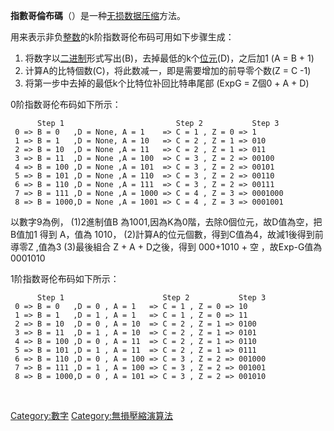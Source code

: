 {{noteTA|G1=IT}}
'''指數哥倫布碼'''（{{lang|en|Exponential-Golomb coding}}）是一种[[无损数据压缩|无损数据压缩]]方法。

用来表示非负[[整数|整数]]的k阶指数哥伦布码可用如下步骤生成：

#将数字以[[二进制|二进制]]形式写出(B)，去掉最低的k个[[位元|位元]](D)，之后加1 (A = B + 1)
#计算A的比特個数(C)，将此数减一，即是需要增加的前导零个数(Z = C -1)
#将第一步中去掉的最低k个比特位补回比特串尾部 (ExpG = Z個0 + A + D)

0阶指数哥伦布码如下所示：
       Step 1                         Step 2           Step 3 
  0 => B = 0   ,D = None, A = 1    => C = 1 , Z = 0 => 1
  1 => B = 1   ,D = None, A = 10   => C = 2 , Z = 1 => 010
  2 => B = 10  ,D = None ,A = 11   => C = 2 , Z = 1 => 011
  3 => B = 11  ,D = None ,A = 100  => C = 3 , Z = 2 => 00100
  4 => B = 100 ,D = None ,A = 101  => C = 3 , Z = 2 => 00101
  5 => B = 101 ,D = None ,A = 110  => C = 3 , Z = 2 => 00110
  6 => B = 110 ,D = None ,A = 111  => C = 3 , Z = 2 => 00111
  7 => B = 111 ,D = None ,A = 1000 => C = 4 , Z = 3 => 0001000
  8 => B = 1000,D = None ,A = 1001 => C = 4 , Z = 3 => 0001001
 
以數字9為例，
(1)2進制值B 為1001,因為K為0階，去除0個位元，故D值為空，把B值加1 得到 A，值為 1010，
(2)計算A的位元個數，得到C值為4，故減1後得到前導零Z ,值為3
(3)最後組合 Z + A + D之後，得到 000+1010 + 空 ，故Exp-G值為 0001010


1阶指数哥伦布码如下所示：
       Step 1                      Step 2           Step 3
  0 => B = 0   ,D = 0 , A = 1   => C = 1 , Z = 0 => 10
  1 => B = 1   ,D = 1 , A = 1   => C = 1 , Z = 0 => 11
  2 => B = 10  ,D = 0 , A = 10  => C = 2 , Z = 1 => 0100
  3 => B = 11  ,D = 1 , A = 10  => C = 2 , Z = 1 => 0101
  4 => B = 100 ,D = 0 , A = 11  => C = 2 , Z = 1 => 0110
  5 => B = 101 ,D = 1 , A = 11  => C = 2 , Z = 1 => 0111
  6 => B = 110 ,D = 0 , A = 100 => C = 3 , Z = 2 => 001000
  7 => B = 111 ,D = 1 , A = 100 => C = 3 , Z = 2 => 001001
  8 => B = 1000,D = 0 , A = 101 => C = 3 , Z = 2 => 001010

<br>
{{压缩方法}}

[[Category:數字|Category:數字]]
[[Category:無損壓縮演算法|Category:無損壓縮演算法]]
